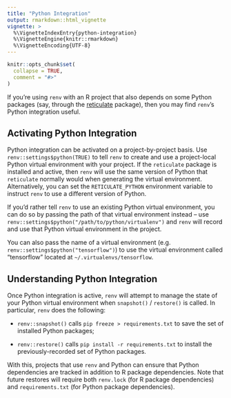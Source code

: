 ```yaml
---
title: "Python Integration"
output: rmarkdown::html_vignette
vignette: >
  %\VignetteIndexEntry{python-integration}
  %\VignetteEngine{knitr::rmarkdown}
  %\VignetteEncoding{UTF-8}
---
```


```r
knitr::opts_chunk$set(
  collapse = TRUE,
  comment = "#>"
)
```

If you're using `renv` with an R project that also depends on some Python
packages (say, through the [reticulate](https://rstudio.github.io/reticulate/)
package), then you may find `renv`'s Python integration useful.

## Activating Python Integration

Python integration can be activated on a project-by-project basis. Use
`renv::settings$python(TRUE)` to tell `renv` to create and use a project-local
Python virtual environment with your project. If the `reticulate` package is
installed and active, then `renv` will use the same version of Python that
`reticulate` normally would when generating the virtual environment.
Alternatively, you can set the `RETICULATE_PYTHON` environment variable to
instruct `renv` to use a different version of Python.

If you'd rather tell `renv` to use an existing Python virtual environment, you
can do so by passing the path of that virtual environment instead -- use
`renv::settings$python("/path/to/python/virtualenv")` and `renv` will record and
use that Python virtual environment in the project.

You can also pass the name of a virtual environment (e.g.
`renv::settings$python("tensorflow")`) to use the virtual environment called
"tensorflow" located at `~/.virtualenvs/tensorflow`.

## Understanding Python Integration

Once Python integration is active, `renv` will attempt to manage the state of
your Python virtual environment when `snapshot()` / `restore()` is called. In
particular, `renv` does the following:

- `renv::snapshot()` calls `pip freeze > requirements.txt` to save the
  set of installed Python packages;

- `renv::restore()` calls `pip install -r requirements.txt` to install
  the previously-recorded set of Python packages.

With this, projects that use `renv` and Python can ensure that Python
dependencies are tracked in addition to R package dependencies. Note that
future restores will require both `renv.lock` (for R package dependencies)
and `requirements.txt` (for Python package dependencies).
